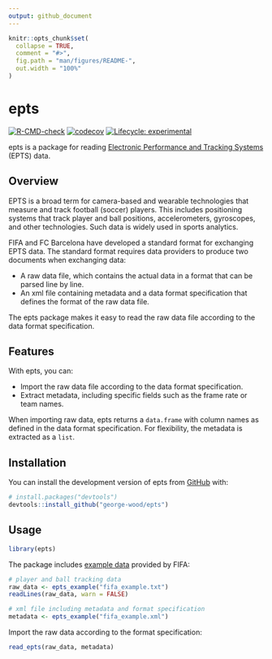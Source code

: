 ```yaml
---
output: github_document
---
```


<!-- README.md is generated from README.Rmd. Please edit that file -->

```r
knitr::opts_chunk$set(
  collapse = TRUE,
  comment = "#>",
  fig.path = "man/figures/README-",
  out.width = "100%"
)
```

# epts

<!-- badges: start -->
[![R-CMD-check](https://github.com/george-wood/epts/actions/workflows/R-CMD-check.yaml/badge.svg)](https://github.com/george-wood/epts/actions/workflows/R-CMD-check.yaml)
[![codecov](https://codecov.io/gh/george-wood/epts/branch/master/graph/badge.svg?token=ZM8CUR8P13)](https://codecov.io/gh/george-wood/epts)
[![Lifecycle: experimental](https://img.shields.io/badge/lifecycle-experimental-orange.svg)](https://lifecycle.r-lib.org/articles/stages.html#experimental)
<!-- badges: end -->

epts is a package for reading [Electronic Performance and Tracking Systems](https://www.fifa.com/technical/football-technology/standards/epts) (EPTS) data.

## Overview

EPTS is a broad term for camera-based and wearable technologies that measure and track football (soccer) players. This includes positioning systems that track player and ball positions, accelerometers, gyroscopes, and other technologies. Such data is widely used in sports analytics.

FIFA and FC Barcelona have developed a standard format for exchanging EPTS data. The standard format requires data providers to produce two documents when exchanging data:

- A raw data file, which contains the actual data in a format that can be parsed line by line.
- An xml file containing metadata and a data format specification that defines the format of the raw data file.

The epts package makes it easy to read the raw data file according to the data format specification.

## Features

With epts, you can:

- Import the raw data file according to the data format specification.
- Extract metadata, including specific fields such as the frame rate or team names.

When importing raw data, epts returns a `data.frame` with column names as defined in the data format specification. For flexibility, the metadata is extracted as a `list`.

## Installation

You can install the development version of epts from [GitHub](https://github.com/) with:

``` r
# install.packages("devtools")
devtools::install_github("george-wood/epts")
```

## Usage

```r
library(epts)
```

The package includes [example data](https://www.fifa.com/technical/football-technology/standards/epts/research-development-epts-standard-data-format) provided by FIFA:

```r
# player and ball tracking data
raw_data <- epts_example("fifa_example.txt")
readLines(raw_data, warn = FALSE)

# xml file including metadata and format specification
metadata <- epts_example("fifa_example.xml")
```

Import the raw data according to the format specification:

```r
read_epts(raw_data, metadata)
```
